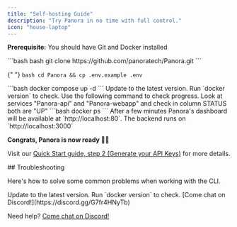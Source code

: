 ```yaml
---
title: "Self-hosting Guide"
description: "Try Panora in no time with full control."
icon: "house-laptop"
---
```


<Info>**Prerequisite:** You should have Git and Docker installed</Info>

<Steps>
  <Step title="Open a terminal and type this to download Panora:">
    ```bash bash
git clone https://github.com/panoratech/Panora.git
```
  </Step>

{" "}
<Step title="Prepare the installation:">
  ```bash cd Panora && cp .env.example .env ```
</Step>

  <Step title="Start Panora:">
    ```bash
 docker compose up -d
```
<AccordionGroup>
  <Accordion title="If you want to build Panora from sources, check">
    Update to the latest version. Run `docker version` to check.
  </Accordion>

</AccordionGroup>

  </Step>

  <Step title="Check Panora is Running">

<Check>
  Use the following command to check progress. Look at services "Panora-api" and  "Panora-webapp" and check in column STATUS both are "UP"
  ```bash
docker ps
```
After a few minutes Panora's dashboard will be available at `http://localhost:80`.
The backend runs on `http://localhost:3000`

**Congrats, Panora is now ready 🍾🔥**

</Check>
  </Step>

  <Step title="Next? Generate API keys and start building">

Visit our [Quick Start guide, step 2 (Generate your API Keys)](/core-concepts/auth) for more details.

  </Step>
</Steps>
## Troubleshooting

Here's how to solve some common problems when working with the CLI.

<AccordionGroup>
  <Accordion title="Docker is not working">
    Update to the latest version. Run `docker version` to check.
  </Accordion>

  <Accordion title="Getting another error">
   [Come chat on Discord!](https://discord.gg/G7fr4HNyTb)
  </Accordion>
</AccordionGroup>

Need help? [Come chat on Discord!](https://discord.gg/G7fr4HNyTb)
